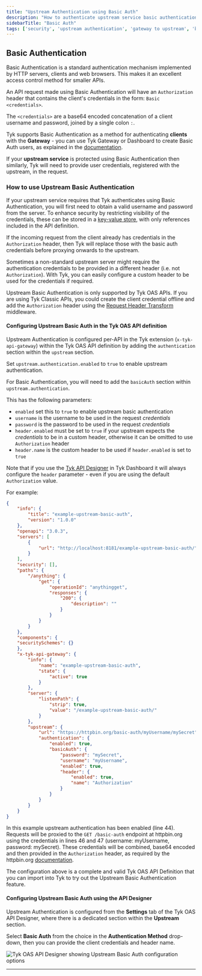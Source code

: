 ```yaml
---
title: "Upstream Authentication using Basic Auth"
description: "How to authenticate upstream service basic authentication"
sidebarTitle: "Basic Auth"
tags: ['security', 'upstream authentication', 'gateway to upstream', 'basic auth']
---
```


## Basic Authentication

Basic Authentication is a standard authentication mechanism implemented by HTTP servers, clients and web browsers. This makes it an excellent access control method for smaller APIs.

An API request made using Basic Authentication will have an `Authorization` header that contains the client's credentials in the form: `Basic <credentials>`.

The `<credentials>` are a base64 encoded concatenation of a client username and password, joined by a single colon `:`.

Tyk supports Basic Authentication as a method for authenticating **clients** with the **Gateway** - you can use Tyk Gateway or Dashboard to create Basic Auth users, as explained in the [documentation](/docs3/api-management/authentication/basic-authentication#registering-basic-authentication-user-credentials-with-tyk).

If your **upstream service** is protected using Basic Authentication then similarly, Tyk will need to provide user credentials, registered with the upstream, in the request.

### How to use Upstream Basic Authentication

If your upstream service requires that Tyk authenticates using Basic Authentication, you will first need to obtain a valid username and password from the server. To enhance security by restricting visibility of the credentials, these can be stored in a [key-value store](/docs3/tyk-self-managed/install), with only references included in the API definition.

If the incoming request from the client already has credentials in the `Authorization` header, then Tyk will replace those with the basic auth credentials before proxying onwards to the upstream.

Sometimes a non-standard upstream server might require the authentication credentials to be provided in a different header (i.e. not `Authorization`). With Tyk, you can easily configure a custom header to be used for the credentials if required.

Upstream Basic Authentication is only supported by Tyk OAS APIs. If you are using Tyk Classic APIs, you could create the client credential offline and add the `Authorization` header using the [Request Header Transform](/docs3/api-management/traffic-transformation/request-headers) middleware.

#### Configuring Upstream Basic Auth in the Tyk OAS API definition

Upstream Authentication is configured per-API in the Tyk extension (`x-tyk-api-gateway`) within the Tyk OAS API definition by adding the `authentication` section within the `upstream` section.

Set `upstream.authentication.enabled` to `true` to enable upstream authentication.

For Basic Authentication, you will need to add the `basicAuth` section within `upstream.authentication`.

This has the following parameters:
- `enabled` set this to `true` to enable upstream basic authentication
- `username` is the username to be used in the request *credentials*
- `password` is the password to be used in the request *credentials*
- `header.enabled` must be set to `true` if your upstream expects the *credentials* to be in a custom header, otherwise it can be omitted to use `Authorization` header 
- `header.name` is the custom header to be used if `header.enabled` is set to `true`

Note that if you use the [Tyk API Designer](/docs3/#configuring-upstream-basic-auth-using-the-api-designer) in Tyk Dashboard it will always configure the `header` parameter - even if you are using the default `Authorization` value.

For example:

```json {hl_lines=["43-54"],linenos=true, linenostart=1}
{
    "info": {
        "title": "example-upstream-basic-auth",
        "version": "1.0.0"
    },
    "openapi": "3.0.3",
    "servers": [
        {
            "url": "http://localhost:8181/example-upstream-basic-auth/"
        }
    ],
    "security": [],
    "paths": {
        "/anything": {
            "get": {
                "operationId": "anythingget",
                "responses": {
                    "200": {
                        "description": ""
                    }
                }
            }
        }
    },
    "components": {
    "securitySchemes": {}
    },
    "x-tyk-api-gateway": {
        "info": {
            "name": "example-upstream-basic-auth",
            "state": {
                "active": true
            }
        },
        "server": {
            "listenPath": {
                "strip": true,
                "value": "/example-upstream-basic-auth/"
            }
        },
        "upstream": {
            "url": "https://httpbin.org/basic-auth/myUsername/mySecret",
            "authentication": {
                "enabled": true,
                "basicAuth": {
                    "password": "mySecret",
                    "username": "myUsername",
                    "enabled": true,
                    "header": {
                        "enabled": true,
                        "name": "Authorization"
                    }
                }
            }
        }
    }
}
```

In this example upstream authentication has been enabled (line 44). Requests will be proxied to the `GET /basic-auth` endpoint at httpbin.org using the credentials in lines 46 and 47 (username: myUsername, password: mySecret). These credentials will be combined, base64 encoded and then provided in the `Authorization` header, as required by the httpbin.org [documentation](https://httpbin.org/#/Auth/get_basic_auth__user___passwd_").

The configuration above is a complete and valid Tyk OAS API Definition that you can import into Tyk to try out the Upstream Basic Authentication feature.

#### Configuring Upstream Basic Auth using the API Designer

Upstream Authentication is configured from the **Settings** tab of the Tyk OAS API Designer, where there is a dedicated section within the **Upstream** section.

Select **Basic Auth** from the choice in the **Authentication Method** drop-down, then you can provide the client credentials and header name.

<img src="/img/dashboard/api-designer/upstream-basic-auth.png" alt="Tyk OAS API Designer showing Upstream Basic Auth configuration options" />

<hr />
